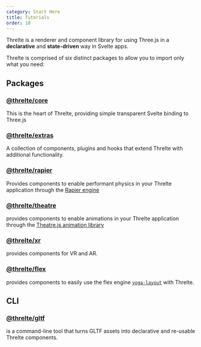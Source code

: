 ```yaml
---
category: Start Here
title: Tutorials
order: 10
---
```


Threlte is a renderer and component library for using Three.js in a **declarative** and **state-driven** way in Svelte apps.

Threlte is comprised of six distinct packages to allow you to import only what you need:

## Packages

### [@threlte/core](/docs/reference/core/getting-started)

This is the heart of Threlte, providing simple transparent Svelte binding to Three.js

### [@threlte/extras](/docs/reference/extras/getting-started)

A collection of components, plugins and hooks that extend Threlte with additional functionality.

### [@threlte/rapier](/docs/reference/rapier/getting-started)

Provides components to enable performant physics in your Threlte application through the [Rapier engine](https://rapier.rs/)

### [@threlte/theatre](/docs/reference/theatre/getting-started)

provides components to enable animations in your Threlte application through the [Theatre.js animation library](https://www.theatrejs.com/)

### [@threlte/xr](/docs/reference/xr/getting-started)

provides components for VR and AR.

### [@threlte/flex](/docs/reference/flex/getting-started)

provides components to easily use the flex engine [`yoga-layout`](https://yogalayout.com/) with Threlte.

## CLI

### [@threlte/gltf](/docs/reference/gltf/getting-started)

is a command-line tool that turns GLTF assets into declarative and re-usable Threlte components.
